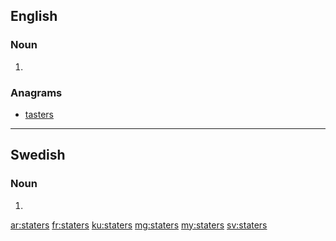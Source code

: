 ==English==

===Noun===
{{head|en|plural}}

# {{plural of|stater|lang=en|nocat=1}}

===Anagrams===
* [[tasters#English|tasters]]

----

==Swedish==

===Noun===
{{head|sv|noun form}}

# {{sv-noun-form-indef-gen-pl|stat}}

[[ar:staters]]
[[fr:staters]]
[[ku:staters]]
[[mg:staters]]
[[my:staters]]
[[sv:staters]]